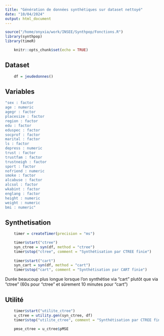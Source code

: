 ```yaml
---
title: "Génération de données synthétiques sur dataset nettoyé"
date: "10/04/2024"
output: html_document
---
```


```r
source("/home/onyxia/work/INSEE/Synthpop/Fonctions.R")
library(synthpop)
library(timeR)
```

```r
    knitr::opts_chunk$set(echo = TRUE)
```

## Dataset
```r
    df = jeudedonnes()
```

## Variables
```r
"sex : factor 
age : numeric 
agegr : factor 
placesize : factor 
region : factor 
edu : factor 
eduspec : factor 
socprof : factor 
marital : factor 
ls : factor 
depress : numeric 
trust : factor 
trustfam : factor 
trustneigh : factor 
sport : factor 
nofriend : numeric 
smoke : factor 
alcabuse : factor 
alcsol : factor 
wkabint : factor 
englang : factor 
height : numeric 
weight : numeric 
bmi : numeric"
```

## Synthetisation
```r
    timer = createTimer(precision = "ms")

    timer$start("ctree")
    syn_ctree = syn(df, method = "ctree")
    timer$stop("ctree", comment = "Synthétisation par CTREE finie")
    
    timer$start("cart")
    syn_cart = syn(df, method = "cart")
    timer$stop("cart", comment = "Synthétisation par CART finie")
```
Durée beaucoup plus longue lorsque l'on synthétise via "cart" plutôt que via "ctree" (60s pour "ctree" et sûrement 10 minutes pour "cart")

## Utilité
```r
    timer$start("utilite_ctree")
    u_ctree = utility.gen(syn_ctree, df)
    timer$stop("utilite_ctree", comment = "Synthétisation par CTREE finie")

    pmse_ctree = u_ctree$pMSE
```
